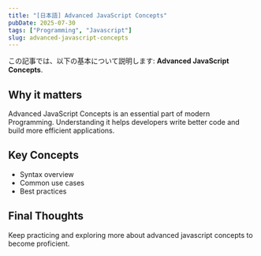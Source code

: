 ```yaml
---
title: "[日本語] Advanced JavaScript Concepts"
pubDate: 2025-07-30
tags: ["Programming", "Javascript"]
slug: advanced-javascript-concepts
---
```


この記事では、以下の基本について説明します: **Advanced JavaScript Concepts**.

## Why it matters

Advanced JavaScript Concepts is an essential part of modern Programming. Understanding it helps developers write better code and build more efficient applications.

## Key Concepts

- Syntax overview
- Common use cases
- Best practices

## Final Thoughts

Keep practicing and exploring more about advanced javascript concepts to become proficient.

